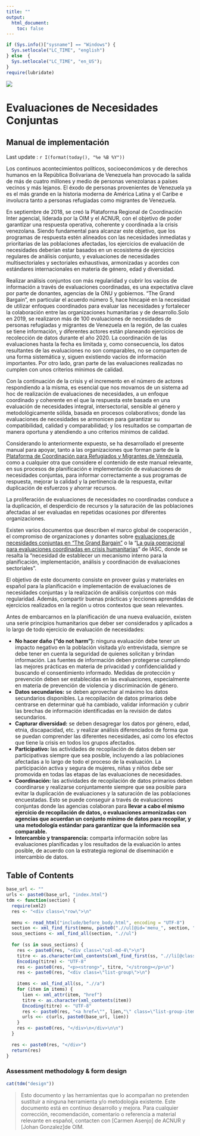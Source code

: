 ```yaml
---
title: ""
output:
  html_document:
    toc: false
---
```


```r
if (Sys.info()["sysname"] == "Windows") {
  Sys.setlocale("LC_TIME", "english")
} else  {
  Sys.setlocale("LC_TIME", "en_US");
}
require(lubridate)
```

<div class="jumbotron">

![](images/r4vlogo.png) 
<h1>Evaluaciones de Necesidades Conjuntas<br /></h1>
<h2>Manual de implementación</h2>
<p>Last update : `r I(format(today(), "%e %B %Y"))`</p>
</div>



Los continuos acontecimientos políticos, socioeconómicos y de derechos humanos en la República Bolivariana de Venezuela han provocado la salida de más de cuatro millones y medio de personas venezolanas a países vecinos y más lejanos. El éxodo de personas provenientes de Venezuela ya es el más grande en la historia moderna de América Latina y el Caribe e involucra tanto a personas refugiadas como migrantes de Venezuela.

En septiembre de 2018, se creó la Plataforma Regional de Coordinación Inter agencial, liderada por la OIM y el ACNUR, con el objetivo de poder garantizar una respuesta operativa, coherente y coordinada a la crisis venezolana. Siendo fundamental para alcanzar este objetivo, que los programas de respuesta estén alineados con las necesidades inmediatas y prioritarias de las poblaciones afectadas, los ejercicios de evaluación de necesidades deberían estar basados en un ecosistema de ejercicios regulares de análisis conjunto, y evaluaciones de necesidades multisectoriales y sectoriales exhaustivas, armonizadas y acordes con estándares internacionales en materia de género, edad y diversidad.

Realizar análisis conjuntos con más regularidad y cubrir los vacíos de información a través de evaluaciones coordinadas, es una expectativa clave por parte de donantes, agencias de la ONU y gobiernos. "The Grand Bargain", en particular el acuerdo número 5, hace hincapié en la necesidad de utilizar enfoques coordinados para evaluar las necesidades y fortalecer la colaboración entre las organizaciones humanitarias y de desarrollo.Solo en 2019, se realizaron más de 100 evaluaciones de necesidades de personas refugiadas y migrantes de Venezuela en la región, de las cuales se tiene información, y diferentes actores están planeando ejercicios de recolección de datos durante el año 2020. La coordinación de las evaluaciones hasta la fecha es limitada y, como consecuencia, los datos resultantes de las evaluaciones no son comparables, no se comparten de una forma sistemática y, siguen existiendo vacíos de información importantes. Por otro lado, gran parte de las evaluaciones realizadas no cumplen con unos criterios mínimos de calidad.

Con la continuación de la crisis y el incremento en el número de actores respondiendo a la misma, es esencial que nos movamos de un sistema ad hoc de realización de evaluaciones de necesidades, a un enfoque coordinado y coherente en el que la respuesta este basada en una evaluación de necesidades integral, intersectorial, sensible al género y metodológicamente sólida, basada en procesos colaborativos; donde las evaluaciones de necesidades se armonicen para garantizar su compatibilidad, calidad y comparabilidad; y los resultados se compartan de manera oportuna y atendiendo a uno criterios mínimos de calidad.

Considerando lo anteriormente expuesto, se ha desarrollado el presente manual para apoyar, tanto a las organizaciones que forman parte de la [Plataforma de Coordinación para Refugiados y Migrantes de Venezuela](https://r4v.info/es/situations/platform), como a cualquier otra que considere el contenido de este manual relevante, en sus procesos de planificación e implementación de evaluaciones de necesidades conjuntas, para informar correctamente a sus programas de respuesta, mejorar la calidad y la pertinencia de la respuesta, evitar duplicación de esfuerzos y ahorrar recursos.

La proliferación de evaluaciones de necesidades no coordinadas conduce a la duplicación, el desperdicio de recursos y la saturación de las poblaciones afectadas al ser evaluadas en repetidas ocasiones por diferentes organizaciones.

Existen varios documentos que describen el marco global de cooperación , el compromiso de organizaciones y donantes sobre [evaluaciones de necesidades conjuntas en "The Grand Bargain"](https://interagencystandingcommittee.org/improve-joint-and-impartial-needs-assessments) o la "[La guía operacional para evaluaciones coordinadas en crisis humanitarias](https://www.humanitarianresponse.info/sites/www.humanitarianresponse.info/files/documents/files/ops_guidance_finalversion2012_1.pdf#page=8)" de IASC, donde se resalta la "necesidad de establecer un mecanismo interno para la planificación, implementación, análisis y coordinación de evaluaciones sectoriales".

El objetivo de este documento consiste en proveer guías y materiales en español para la planificación e implementación de evaluaciones de necesidades conjuntas y la realización de análisis conjuntos con más regularidad. Además, compartir buenas prácticas y lecciones aprendidas de ejercicios realizados en la región u otros contextos que sean relevantes.



<div class="note">

Antes de embarcarnos en la planificación de una nueva evaluación, existen una serie principios humanitarios que deber ser considerados y aplicados a lo largo de todo ejercicio de evaluación de necesidades:

- **No hacer daño ("do not harm"):** ninguna evaluación debe tener un impacto negativo en la población visitada y/o entrevistada, siempre se debe tener en cuenta la seguridad de quienes solicitan y brindan información. Las fuentes de información deben protegerse cumpliendo las mejores prácticas en materia de privacidad y confidencialidad y buscando el consentimiento informado. Medidas de protección y prevención deben ser establecidas en las evaluaciones, especialmente en materia de prevención de violencia y discriminación de género.
- **Datos secundarios:** se deben aprovechar al máximo los datos secundarios disponibles. La recopilación de datos primarios debe centrarse en determinar qué ha cambiado, validar información y cubrir las brechas de información identificadas en la revisión de datos secundarios.
- **Capturar diversidad:** se deben desagregar los datos por género, edad, etnia, discapacidad, etc. y realizar análisis diferenciados de forma que se puedan comprender las diferentes necesidades, así como los efectos que tiene la crisis en todos los grupos afectados.
- **Participativo:** las actividades de recopilación de datos deben ser participativas siempre que sea posible, incluyendo a las poblaciones afectadas a lo largo de todo el proceso de la evaluación. La participación activa y segura de mujeres, niñas y niños debe ser promovida en todas las etapas de las evaluaciones de necesidades.
- **Coordinación:** las actividades de recopilación de datos primarios deben coordinarse y realizarse conjuntamente siempre que sea posible para evitar la duplicación de evaluaciones y la saturación de las poblaciones encuestadas. Esto se puede conseguir a través de evaluaciones conjuntas donde las agencias colaboran para **llevar a cabo el mismo ejercicio de recopilación de datos, o evaluaciones armonizadas con agencias que acuerdan un conjunto mínimo de datos para recopilar, y una metodología estándar para garantizar que la información sea comparable.**
- **Intercambio y transparencia:** comparta información sobre las evaluaciones planificadas y los resultados de la evaluación lo antes posible, de acuerdo con la estrategia regional de diseminación e intercambio de datos.
</div>



## Table of Contents{#tdm}


```r
base_url <- ""
urls <- paste0(base_url, "index.html")
tdm <- function(section) {
  require(xml2)
  res <- "<div class=\"row\">\n"
  
  menu <- read_html("include/before_body.html", encoding = "UTF-8")
  section <- xml_find_first(menu, paste0(".//ul[@id='menu_", section, "']"))
  sous_sections <- xml_find_all(section, ".//ul")
  
  for (ss in sous_sections) {
    res <- paste0(res, "<div class=\"col-md-4\">\n")
    titre <- as.character(xml_contents(xml_find_first(ss, ".//li[@class='dropdown-header']")))
    Encoding(titre) <- "UTF-8"
    res <- paste0(res, "<p><strong>", titre, "</strong></p>\n")
    res <- paste0(res, "<div class=\"list-group\">\n")
    
    items <- xml_find_all(ss, ".//a")
    for (item in items) {
      lien <- xml_attr(item, "href")
      titre <- as.character(xml_contents(item))
      Encoding(titre) <- "UTF-8"
      res <- paste0(res, "<a href=\"", lien,"\" class=\"list-group-item\">", titre, "</a>\n")
      urls <<- c(urls, paste0(base_url, lien))
    }
    res <- paste0(res, "</div>\n</div>\n\n")
  }
  
  res <- paste0(res, "</div>")
  return(res)
}
```

### Assessment methodology & form design

```r
cat(tdm("design"))
```



> Esto documento y las herramientas que lo acompañan no pretenden sustituir a ninguna herramienta y/o metodología existente. Este documento está en continuo desarrollo y mejora. Para cualquier corrección, recomendación, comentario o referencia a material relevante en español, contacten con [Carmen Asenjo] de ACNUR y [Johan Gonzalez]de OIM.
  
